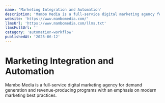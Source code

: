 ```yaml
---
name: 'Marketing Integration and Automation'
description: 'Mambo Media is a full-service digital marketing agency for demand generation and revenue-producing programs with an emphasis on modern marketing best practices.'
website: 'https://www.mambomedia.com/'
llmsUrl: 'https://www.mambomedia.com/llms.txt'
llmsFullUrl: ''
category: 'automation-workflow'
publishedAt: '2025-06-12'
---
```


# Marketing Integration and Automation

Mambo Media is a full-service digital marketing agency for demand generation and revenue-producing programs with an emphasis on modern marketing best practices.
